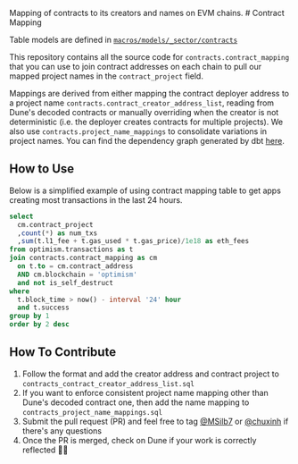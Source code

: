 Mapping of contracts to its creators and names on EVM chains. # Contract Mapping

Table models are defined in [`macros/models/_sector/contracts`](/macros/models/_sector/contracts)

This repository contains all the source code for `contracts.contract_mapping` that you can use to join contract addresses on each chain to pull our mapped project names in the `contract_project` field.

Mappings are derived from either mapping the contract deployer address to a project name `contracts.contract_creator_address_list`, reading from Dune's decoded contracts or manually overriding when the creator is not deterministic (i.e. the deployer creates contracts for multiple projects). We also use `contracts.project_name_mappings` to consolidate variations in project names. You can find the dependency graph generated by dbt [here](https://spellbook-docs.dune.com/#!/model/model.spellbook.contracts_contract_mapping).

## How to Use

Below is a simplified example of using contract mapping table to get apps creating most transactions in the last 24 hours.

```sql
select
  cm.contract_project
  ,count(*) as num_txs
  ,sum(t.l1_fee + t.gas_used * t.gas_price)/1e18 as eth_fees
from optimism.transactions as t
join contracts.contract_mapping as cm
  on t.to = cm.contract_address
  AND cm.blockchain = 'optimism'
  and not is_self_destruct
where
  t.block_time > now() - interval '24' hour
  and t.success
group by 1
order by 2 desc
```

## How To Contribute

1. Follow the format and add the creator address and contract project to `contracts_contract_creator_address_list.sql`
2. If you want to enforce consistent project name mapping other than Dune's decoded contract one, then add the name mapping to `contracts_project_name_mappings.sql`
3. Submit the pull request (PR) and feel free to tag [@MSilb7](https://github.com/MSilb7) or [@chuxinh](https://github.com/chuxinh) if there's any questions
4. Once the PR is merged, check on Dune if your work is correctly reflected 🔴✨